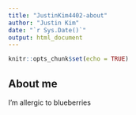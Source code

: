 ```yaml
---
title: "JustinKim4402-about"
author: "Justin Kim"
date: "`r Sys.Date()`"
output: html_document
---
```


```r
knitr::opts_chunk$set(echo = TRUE)
```

## About me

I'm allergic to blueberries
